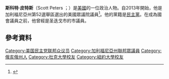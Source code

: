 {{Infobox politician 
| name             = Scott Peters
| image name       = Scott_Peter's_Official_113th_Congressional_Portrait.jpg
| imagesize        = 
| office           = 美國眾議員<br>加利福尼亞第52選區    
|term_start        = 2013年1月3日
|preceded          = [[Duncan_D._Hunter|Duncan D. Hunter]]
|office2           =圣迭戈市議會議員
|term_start2       = 2000年12月
|term_end2         = 2008年12月
|preceded2         = Harry Mathis
|succeeded2        = [[Sherri_Lightner|Sherri Lightner]]
|birth_date        = {{Birth date and age|1958|6|17}}<ref>{{cite web|title=Rep. Scott H. Peters|url=http://dyn.realclearpolitics.com/congressional_bill_tracker/person/scott_h._peters/P000608|website=Congressional Bill Tracker|publisher=Real Clear Politics|accessdate=12 September 2014|archive-date=2016-07-10|archive-url=https://web.archive.org/web/20160710045405/http://dyn.realclearpolitics.com/congressional_bill_tracker/person/scott_h._peters/P000608|dead-url=no}}</ref>
|birth_place       = [[Springfield,_Ohio|Springfield, Ohio]]
|death_date        =
|death_place       =
|party             = [[民主黨_(美國)|民主黨]]
|spouse            = Lynn E. Gorguze
|children          = 2
|residence         = [[La_Jolla|La Jolla]], [[California|California]]
|alma_mater        = [[杜克大學|杜克大學]] 
|occupation        = Attorney
|website           = [http://www.scottpeters.com/ Scott Peters]<br/>[http://scottpeters.house.gov/ Representative Scott Peters]
}}
'''斯科特·皮特斯'''（Scott Peters ；{{bd|1958年|6月17日}}）是[[美國|美國]]的一位政治人物。自2013年開始，他是加利福尼亞州第52選舉區選出的美國眾議院議員<ref name=10News>{{cite web|title=New San Diego congressional members sworn in: Juan Vargas, Scott Peters to begin terms|url=http://www.10news.com/news/swearing-in-ceremony-scheduled-for-new-members-of-congress-juan-vargas-scott-peters-to-begin-terms-010313|work=10news.com|accessdate=3 January 2013|archive-date=2014-04-07|archive-url=https://web.archive.org/web/20140407090556/http://www.10news.com/news/swearing-in-ceremony-scheduled-for-new-members-of-congress-juan-vargas-scott-peters-to-begin-terms-010313|dead-url=no}}</ref>。他的黨籍是[[民主黨_(美國)|民主黨]]。在成為國會議員之前，他曾經是圣迭戈市的市議員。
==參考資料==
{{Reflist}}

{{US-poli-bio-stub}}
{{normdaten}}
{{DEFAULTSORT: Peters, Scott}}
[[Category:美国民主党联邦众议员|Category:美国民主党联邦众议员]]
[[Category:加利福尼亞州聯邦眾議員|Category:加利福尼亞州聯邦眾議員]]
[[Category:俄亥俄州人|Category:俄亥俄州人]]
[[Category:杜克大學校友|Category:杜克大學校友]]
[[Category:紐約大學校友|Category:紐約大學校友]]